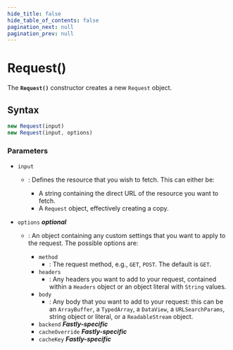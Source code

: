 ```yaml
---
hide_title: false
hide_table_of_contents: false
pagination_next: null
pagination_prev: null
---
```

# Request()

The **`Request()`** constructor creates a new
`Request` object.

## Syntax

```js
new Request(input)
new Request(input, options)
```

### Parameters

- `input`

  - : Defines the resource that you wish to fetch. This can either be:

    - A string containing the direct URL of the resource you want to
      fetch.
    - A `Request` object, effectively creating a copy.

- `options` _**optional**_

  - : An object containing any custom settings that you want to apply to the
    request. The possible options are:

    - `method`
      - : The request method, e.g., `GET`, `POST`. The default is `GET`.
    - `headers`
      - : Any headers you want to add to your request, contained
        within a `Headers` object or an object literal with `String` values.
    - `body`
      - : Any body that you want to add to your request: this can be an `ArrayBuffer`, a `TypedArray`, a `DataView`, a `URLSearchParams`, string object or literal, or a `ReadableStream` object.
    - `backend` _**Fastly-specific**_
    - `cacheOverride` _**Fastly-specific**_
    - `cacheKey` _**Fastly-specific**_